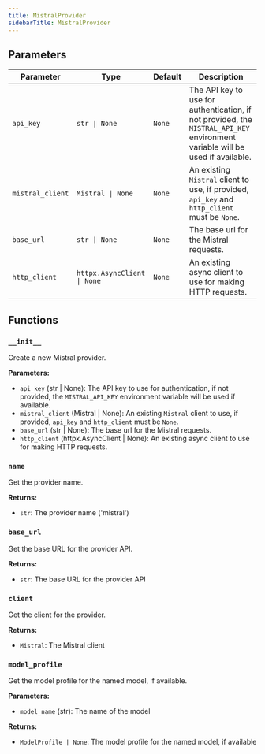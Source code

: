 ```yaml
---
title: MistralProvider
sidebarTitle: MistralProvider
---
```


## Parameters

| Parameter                          | Type                                                  | Default    | Description                                                                                                                                                                                                                      |
| ---------------------------------- | ----------------------------------------------------- | ---------- | -------------------------------------------------------------------------------------------------------------------------------------------------------------------------------------------------------------------------------- |
| `api_key`                          | `str \| None`                                         | `None`     | The API key to use for authentication, if not provided, the `MISTRAL_API_KEY` environment variable will be used if available.                                                                                                    |
| `mistral_client`                  | `Mistral \| None`                                     | `None`     | An existing `Mistral` client to use, if provided, `api_key` and `http_client` must be `None`.                                                                                                                                   |
| `base_url`                         | `str \| None`                                         | `None`     | The base url for the Mistral requests.                                                                                                                                                                                           |
| `http_client`                      | `httpx.AsyncClient \| None`                           | `None`     | An existing async client to use for making HTTP requests.                                                                                                                                                                         |

## Functions

### `__init__`

Create a new Mistral provider.

**Parameters:**

- `api_key` (str | None): The API key to use for authentication, if not provided, the `MISTRAL_API_KEY` environment variable will be used if available.
- `mistral_client` (Mistral | None): An existing `Mistral` client to use, if provided, `api_key` and `http_client` must be `None`.
- `base_url` (str | None): The base url for the Mistral requests.
- `http_client` (httpx.AsyncClient | None): An existing async client to use for making HTTP requests.

### `name`

Get the provider name.

**Returns:**

- `str`: The provider name ('mistral')

### `base_url`

Get the base URL for the provider API.

**Returns:**

- `str`: The base URL for the provider API

### `client`

Get the client for the provider.

**Returns:**

- `Mistral`: The Mistral client

### `model_profile`

Get the model profile for the named model, if available.

**Parameters:**

- `model_name` (str): The name of the model

**Returns:**

- `ModelProfile | None`: The model profile for the named model, if available
